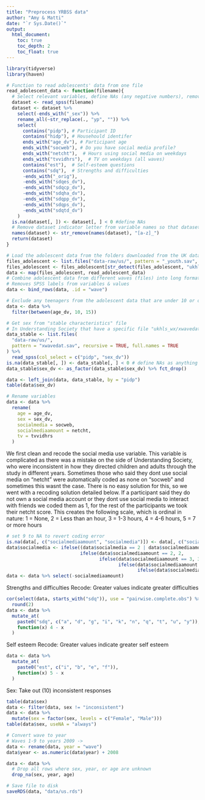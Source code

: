 ```yaml
---
title: "Preprocess YRBSS data"
author: "Amy & Matti"
date: "`r Sys.Date()`"
output:
  html_document:
    toc: true
    toc_depth: 2
    toc_float: true
---
```


```r
library(tidyverse)
library(haven)
```

```r
# Function to read adolescents' data from one file
read_adolescent_data <- function(filename){
  # Select relevant variables, define NAs (any negative numbers), remove "yp" from the beginning of variable names
  dataset <- read_spss(filename)
  dataset <- dataset %>%
    select(-ends_with("_sex")) %>%
    rename_all(~str_replace(., "yp", "")) %>%
    select(
      contains("pidp"), # Participant ID
      contains("hidp"), # Househould identifer
      ends_with("age_dv"), # Participant age
      ends_with("socweb"), # Do you have social media profile?
      ends_with("netcht"),  # Hours using social media on weekdays
      ends_with("tvvidhrs"),  # TV on weekdays (all waves)
      contains("est"),  # Self-esteem questions
      contains("sdq"),  # Strengths and difficulties
      -ends_with("_orig"),
      -ends_with("sdqes_dv"),
      -ends_with("sdqcp_dv"),
      -ends_with("sdqha_dv"),
      -ends_with("sdqpp_dv"),
      -ends_with("sdqps_dv"),
      -ends_with("sdqtd_dv")
    )
  is.na(dataset[, ]) <- dataset[, ] < 0 #define NAs
  # Remove dataset indicator letter from variable names so that datasets can be merged
  names(dataset) <- str_remove(names(dataset), "[a-z]_")
  return(dataset)
}
```

```r
# Load the adolescent data from the folders downloaded from the UK data service.
files_adolescent <- list.files("data-raw/us/", pattern = "_youth.sav", recursive = TRUE, full.names = TRUE)
files_adolescent <- files_adolescent[str_detect(files_adolescent, "ukhls")]
data <- map(files_adolescent, read_adolescent_data)
# Combine adolescent data from different waves (files) into long format
# Removes SPSS labels from variables & values
data <- bind_rows(data, .id = "wave")
```

```r
# Exclude any teenagers from the adolescent data that are under 10 or over 15
data <- data %>% 
  filter(between(age_dv, 10, 15))
```

```r
# Get sex from "stable characteristics" file
# In Understanding Society that have a specific file "ukhls_wx/xwavedat.sav" which indicates stable characteristics of participants in the survey. We prefer to use this for sex because it is derived from multiple interviews and checked for consistency.
data_stable <- list.files(
  "data-raw/us/", 
  pattern = "xwavedat.sav", recursive = TRUE, full.names = TRUE
) %>%
  read_spss(col_select = c("pidp", "sex_dv"))
is.na(data_stable[, ]) <- data_stable[, ] < 0 # define NAs as anything under 0
data_stable$sex_dv <- as_factor(data_stable$sex_dv) %>% fct_drop()

data <- left_join(data, data_stable, by = "pidp")
table(data$sex_dv)
```

```r
# Rename variables
data <- data %>%
  rename(
    age = age_dv,
    sex = sex_dv,
    socialmedia = socweb,
    socialmediaamount = netcht,
    tv = tvvidhrs
  )
```

We first clean and recode the social media use variable. This variable is complicated as there was a mistake on the side of Understanding Society, who were inconsistent in how they directed children and adults through the study in different years. Sometimes those who said they dont use social media on "netcht" were automatically coded as none on "socweb" and sometimes this wasnt the case. There is no easy solution for this, so we went with a recoding solution detailed below. If a participant said they do not own a social media account or they dont use social media to interact with friends we coded them as 1, for the rest of the participants we took their netcht score. This creates the following scale, which is ordinal in nature: 1 = None, 2 = Less than an hour, 3 = 1-3 hours, 4 = 4-6 hours, 5 = 7 or more hours

```r
# set 9 to NA to revert coding error
is.na(data[, c("socialmediaamount", "socialmedia")]) <- data[, c("socialmediaamount", "socialmedia")] == 9
data$socialmedia <- ifelse((data$socialmedia == 2 | data$socialmediaamount == 1), 1,
                           ifelse(data$socialmediaamount == 2, 2,
                                  ifelse(data$socialmediaamount == 3, 3,
                                         ifelse(data$socialmediaamount == 4, 4,
                                                ifelse(data$socialmediaamount == 5, 5, NA)))))
data <- data %>% select(-socialmediaamount)
```

Strengths and difficulties
Recode: Greater values indicate greater difficulties

```r
cor(select(data, starts_with("sdq")), use = "pairwise.complete.obs") %>% 
  round(2)
data <- data %>%
  mutate_at(
    paste0("sdq", c("a", "d", "g", "i", "k", "n", "q", "t", "u", "y")),
    function(x) 4 - x
  )
```

Self esteem
Recode: Greater values indicate greater self esteem

```r
data <- data %>%
  mutate_at(
    paste0("est", c("i", "b", "e", "f")), 
    function(x) 5 - x
  )
```

Sex: Take out (10) inconsistent responses

```r
table(data$sex)
data <- filter(data, sex != "inconsistent")
data <- data %>% 
  mutate(sex = factor(sex, levels = c("Female", "Male")))
table(data$sex, useNA = "always")
```

```r
# Convert wave to year
# Waves 1-9 to years 2009 ->
data <- rename(data, year = "wave")
data$year <- as.numeric(data$year) + 2008

data <- data %>%
  # Drop all rows where sex, year, or age are unknown
  drop_na(sex, year, age)

# Save file to disk
saveRDS(data, "data/us.rds")
```
